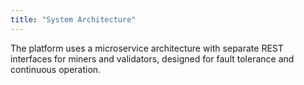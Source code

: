 ```yaml
---
title: "System Architecture"
---
```


The platform uses a microservice architecture with separate REST interfaces for miners and validators, designed for fault tolerance and continuous operation.

<Card title="REST API Endpoints" icon="sparkles" href="/api-reference">
  
</Card>